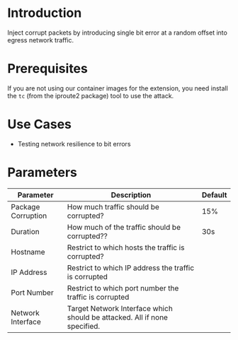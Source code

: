 # Introduction

Inject corrupt packets by introducing single bit error at a random offset into egress network traffic.

# Prerequisites

If you are not using our container images for the extension, you need install the `tc` (from the iproute2 package) tool to use the attack.


# Use Cases

* Testing network resilience to bit errors

# Parameters

| Parameter          | Description                                                               | Default |
|--------------------|---------------------------------------------------------------------------|---------|
| Package Corruption | How much traffic should be corrupted?                                     | 15%     |
| Duration           | How much of the traffic should be corrupted??                             | 30s     |
| Hostname           | Restrict to which hosts the traffic is corrupted?                         |         |
| IP Address         | Restrict to which IP address the traffic is corrupted                     |         |
| Port Number        | Restrict to which port number the traffic is corrupted                    |         |
| Network Interface  | Target Network Interface which should be attacked. All if none specified. |         |

